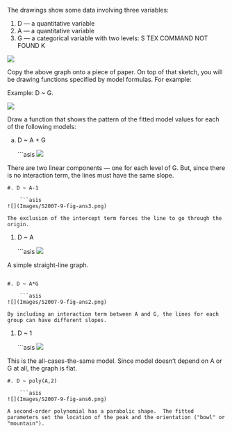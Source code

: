 <!--  Author: Kaplan -->
<!--  Subject: Model structures, graphs of models -->

The drawings show some data involving three variables: 
<!-- begin itemize -->

#. D --- a quantitative variable
#. A --- a quantitative variable
#. G --- a categorical variable with two levels: S TEX COMMAND NOT FOUND    K
<!-- end itemize -->

![](Images/S2007-9-fig.png )

Copy the above graph onto a piece of paper.  On top of that sketch, you will be drawing functions specified by model formulas.  For example:

Example: D ~ G.

![](Images/S2007-9-fig-2.png)




Draw a function that shows the pattern of the fitted model values for each of the following models:


a. D ~ A + G
    
    ```asis
![](Images/S2007-9-fig-ans1.png ) 

There are two linear components --- one for each level of G.  But, since there is no interaction term, the lines must have the same slope. 
```
#. D ~ A-1
    
    ```asis
![](Images/S2007-9-fig-ans3.png)  

The exclusion of the intercept term forces the line to go through the origin.
```
#. D ~ A
    
    ```asis
![](Images/S2007-9-fig-ans5.png)  

A simple straight-line graph.
```

#. D ~ A*G
    
    ```asis
![](Images/S2007-9-fig-ans2.png)

By including an interaction term between A and G, the lines for each group can have different slopes.
```
#. D ~ 1
    
    ```asis
![](Images/S2007-9-fig-ans4.png) 

This is the all-cases-the-same model.  Since model doesn't depend on A or G at all, the graph is flat.
```
#. D ~ poly(A,2)
    
    ```asis
![](Images/S2007-9-fig-ans6.png) 

A second-order polynomial has a parabolic shape.  The fitted parameters set the location of the peak and the orientation ("bowl" or "mountain").
```





